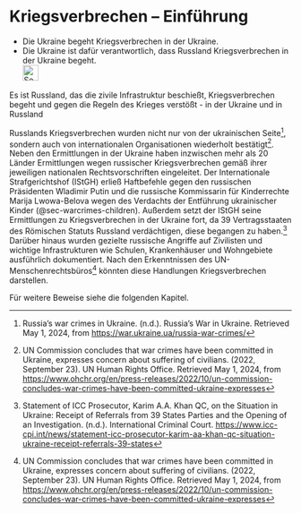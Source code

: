 # Kriegsverbrechen – Einführung {#sec-warcrimes-intro}

::: {.callout-caution title=„Myth“}
- Die Ukraine begeht Kriegsverbrechen in der Ukraine.
- Die Ukraine ist dafür verantwortlich, dass Russland Kriegsverbrechen in der Ukraine begeht.
[<br>![Search for topic in EUvsDisinfo](../all_common_img/EUvsDisinfo_400x240.jpg){height=2em}](https://euvsdisinfo.eu/disinformation-cases/?text=war%20crimes&sort=relevance)
:::

::: {.callout-tip title=„Truth“}
Es ist Russland, das die zivile Infrastruktur beschießt, Kriegsverbrechen begeht und gegen die Regeln des Krieges verstößt - in der Ukraine und in Russland
:::

Russlands Kriegsverbrechen wurden nicht nur von der ukrainischen Seite[^warcrimes-intro.de-1], sondern auch von internationalen Organisationen wiederholt bestätigt[^warcrimes-intro.de-2].
Neben den Ermittlungen in der Ukraine haben inzwischen mehr als 20 Länder Ermittlungen wegen russischer Kriegsverbrechen gemäß ihrer jeweiligen nationalen Rechtsvorschriften eingeleitet. Der Internationale Strafgerichtshof (IStGH) erließ Haftbefehle gegen den russischen Präsidenten Wladimir Putin und die russische Kommissarin für Kinderrechte Marija Lwowa-Belova wegen des Verdachts der Entführung ukrainischer Kinder (@sec-warcrimes-children).
Außerdem setzt der IStGH seine Ermittlungen zu Kriegsverbrechen in der Ukraine fort, da 39 Vertragsstaaten des Römischen Statuts Russland verdächtigen, diese begangen zu haben.[^warcrimes-intro.de-3] 
Darüber hinaus wurden gezielte russische Angriffe auf Zivilisten und wichtige Infrastrukturen wie Schulen, Krankenhäuser und Wohngebiete ausführlich dokumentiert.
Nach den Erkenntnissen des UN-Menschenrechtsbüros[^warcrimes-intro.de-4] könnten diese Handlungen Kriegsverbrechen darstellen.

Für weitere Beweise siehe die folgenden Kapitel.

[^warcrimes-intro.de-1]:  Russia’s war crimes in Ukraine. (n.d.). Russia’s War in Ukraine. Retrieved May 1, 2024, from [https://war.ukraine.ua/russia-war-crimes/](https://war.ukraine.ua/russia-war-crimes/)

[^warcrimes-intro.de-2]:  UN Commission concludes that war crimes have been committed in Ukraine, expresses concern about suffering of civilians. (2022, September 23). UN Human Rights Office. Retrieved May 1, 2024, from [https://www.ohchr.org/en/press-releases/2022/10/un-commission-concludes-war-crimes-have-been-committed-ukraine-expresses](https://www.ohchr.org/en/press-releases/2022/10/un-commission-concludes-war-crimes-have-been-committed-ukraine-expresses)

[^warcrimes-intro.de-3]:  Statement of ICC Prosecutor, Karim A.A. Khan QC, on the Situation in Ukraine: Receipt of Referrals from 39 States Parties and the Opening of an Investigation. (n.d.). International Criminal Court. [https://www.icc-cpi.int/news/statement-icc-prosecutor-karim-aa-khan-qc-situation-ukraine-receipt-referrals-39-states](https://www.icc-cpi.int/news/statement-icc-prosecutor-karim-aa-khan-qc-situation-ukraine-receipt-referrals-39-states)


[^warcrimes-intro.de-4]:  UN Commission concludes that war crimes have been committed in Ukraine, expresses concern about suffering of civilians. (2022, September 23). UN Human Rights Office. Retrieved May 1, 2024, from [https://www.ohchr.org/en/press-releases/2022/10/un-commission-concludes-war-crimes-have-been-committed-ukraine-expresses](https://www.ohchr.org/en/press-releases/2022/10/un-commission-concludes-war-crimes-have-been-committed-ukraine-expresses)


